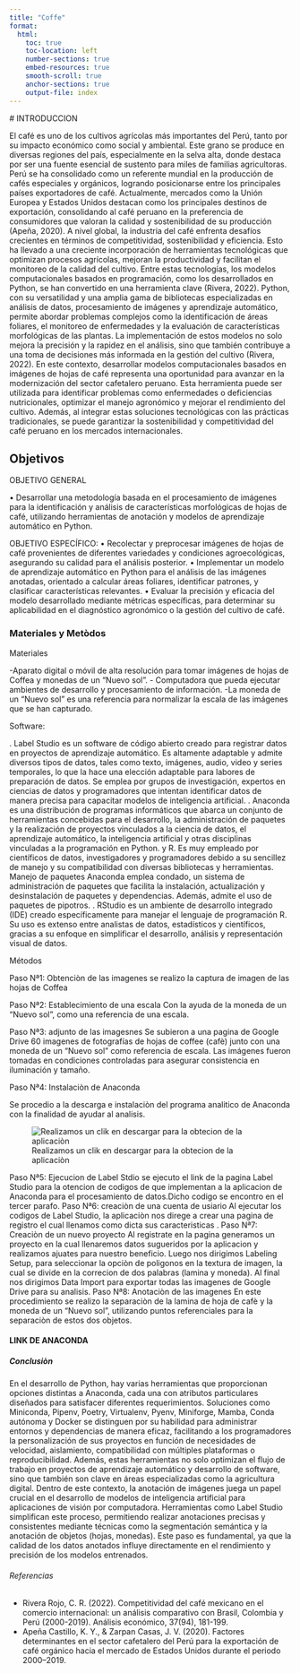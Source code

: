 ```yaml
---
title: "Coffe"
format:
  html:
    toc: true
    toc-location: left
    number-sections: true
    embed-resources: true
    smooth-scroll: true
    anchor-sections: true
    output-file: index
---
```




 # INTRODUCCION 

El café es uno de los cultivos agrícolas más importantes del Perú, tanto por su impacto económico como social y ambiental. Este grano se produce en diversas regiones del país, especialmente en la selva alta, donde destaca por ser una fuente esencial de sustento para miles de familias agricultoras. Perú se ha consolidado como un referente mundial en la producción de cafés especiales y orgánicos, logrando posicionarse entre los principales países exportadores de café. Actualmente, mercados como la Unión Europea y Estados Unidos destacan como los principales destinos de exportación, consolidando al café peruano en la preferencia de consumidores que valoran la calidad y sostenibilidad de su producción (Apeña, 2020).
A nivel global, la industria del café enfrenta desafíos crecientes en términos de competitividad, sostenibilidad y eficiencia. Esto ha llevado a una creciente incorporación de herramientas tecnológicas que optimizan procesos agrícolas, mejoran la productividad y facilitan el monitoreo de la calidad del cultivo. Entre estas tecnologías, los modelos computacionales basados en programación, como los desarrollados en Python, se han convertido en una herramienta clave (Rivera, 2022).
Python, con su versatilidad y una amplia gama de bibliotecas especializadas en análisis de datos, procesamiento de imágenes y aprendizaje automático, permite abordar problemas complejos como la identificación de áreas foliares, el monitoreo de enfermedades y la evaluación de características morfológicas de las plantas. La implementación de estos modelos no solo mejora la precisión y la rapidez en el análisis, sino que también contribuye a una toma de decisiones más informada en la gestión del cultivo (Rivera, 2022).
En este contexto, desarrollar modelos computacionales basados en imágenes de hojas de café representa una oportunidad para avanzar en la modernización del sector cafetalero peruano. Esta herramienta puede ser utilizada para identificar problemas como enfermedades o deficiencias nutricionales, optimizar el manejo agronómico y mejorar el rendimiento del cultivo. Además, al integrar estas soluciones tecnológicas con las prácticas tradicionales, se puede garantizar la sostenibilidad y competitividad del café peruano en los mercados internacionales.


## Objetivos 

  OBJETIVO GENERAL

•	Desarrollar una metodología basada en el procesamiento de imágenes para la identificación y análisis de características morfológicas de hojas de café, utilizando herramientas de anotación y modelos de aprendizaje automático en Python.


OBJETIVO ESPECÍFICO:
•	Recolectar y preprocesar imágenes de hojas de café provenientes de diferentes variedades y condiciones agroecológicas, asegurando su calidad para el análisis posterior.
•	Implementar un modelo de aprendizaje automático en Python para el análisis de las imágenes anotadas, orientado a calcular áreas foliares, identificar patrones, y clasificar características relevantes.
•	Evaluar la precisión y eficacia del modelo desarrollado mediante métricas específicas, para determinar su aplicabilidad en el diagnóstico agronómico o la gestión del cultivo de café.



### Materiales y Metòdos


Materiales 

-Aparato digital o móvil de alta resolución para tomar imágenes de hojas de Coffea y monedas de un "Nuevo sol".
- Computadora que pueda ejecutar ambientes de desarrollo y procesamiento de información.
-La moneda de un "Nuevo sol" es una referencia para normalizar la escala de las imágenes que se han capturado.


Software:

. Label Studio es un software de código abierto creado para registrar datos en   proyectos de aprendizaje automático. Es altamente adaptable y admite diversos tipos de datos, tales como texto, imágenes, audio, video y series temporales, lo que la hace una elección adaptable para labores de preparación de datos. Se emplea por grupos de investigación, expertos en ciencias de datos y programadores que intentan identificar datos de manera precisa para capacitar modelos de inteligencia artificial.
. Anaconda es una distribución de programas informáticos que abarca un conjunto de herramientas concebidas para el desarrollo, la administración de paquetes y la realización de proyectos vinculados a la ciencia de datos, el aprendizaje automático, la inteligencia artificial y otras disciplinas vinculadas a la programación en Python. y R. Es muy empleado por científicos de datos, investigadores y programadores debido a su sencillez de manejo y su compatibilidad con diversas bibliotecas y herramientas.
Manejo de paquetes
Anaconda emplea condado, un sistema de administración de paquetes que facilita la instalación, actualización y desinstalación de paquetes y dependencias. Además, admite el uso de paquetes de pipotros.
. RStudio es un ambiente de desarrollo integrado (IDE) creado específicamente para manejar el lenguaje de programación R. Su uso es extenso entre analistas de datos, estadísticos y científicos, gracias a su enfoque en simplificar el desarrollo, análisis y representación visual de datos.

Métodos 

Paso Nª1: Obtenciòn de las imagenes
se realizo la captura de imagen de las hojas de Coffea 

Paso Nª2: Establecimiento de una escala 
Con la ayuda de la moneda de un "Nuevo sol", como una referencia de una escala.

Paso Nª3: adjunto de las imagesnes
Se subieron a una pagina de Google Drive 60 imagenes de fotografías de hojas de coffee (cafè) junto con una moneda de un “Nuevo sol” como referencia de escala. Las imágenes fueron tomadas en condiciones controladas para asegurar consistencia en iluminación y tamaño.

Paso Nª4: Instalaciòn de Anaconda 

Se procedio a la descarga e instalaciòn del programa analitico de Anaconda con la finalidad de ayudar al analisis.

![Realizamos un clik en descargar para la obtecion de la aplicaciòn](C:\Users\geysl\Documents\Cafè\1.jpg)

Paso Nª5: Ejecucion de Label Stdio
se ejecuto el link de la pagina Label Studio para la otencion de codigos de que implementan a la aplicacion de Anaconda para el procesamiento de datos.Dicho codigo se encontro en el tercer parafo.
Paso Nª6: creaciòn de una cuenta de usiario 
Al ejecutar los codigos de Label Studio, la aplicaciòn nos direge a crear una pagina de registro el cual llenamos como dicta sus caracteristicas .
Paso Nª7: Creaciòn de un nuevo proyecto 
Al registrate en la pagina generamos un proyecto en la cual llenaremos datos sugueridos por la aplicacion y realizamos ajuates para nuestro beneficio. Luego nos dirigimos Labeling Setup, para seleccionar la opciòn de poligonos en la textura de imagen, la cual se divide en la correcion de dos palabras (lamina y moneda). Al final nos dirigimos Data Import para exportar todas las imagenes de Google Drive para su analisis.
Paso Nª8: Anotaciòn de las imagenes
En este procedimiento se realizo la separaciòn de la lamina de hoja de cafè y la moneda de un "Nuevo sol", utilizando puntos referenciales para la separaciòn de estos dos objetos.

#### LINK DE ANACONDA 

##### Conclusiòn

En el desarrollo de Python, hay varias herramientas que proporcionan opciones distintas a Anaconda, cada una con atributos particulares diseñados para satisfacer diferentes requerimientos. Soluciones como Miniconda, Pipenv, Poetry, Virtualenv, Pyenv, Miniforge, Mamba, Conda autónoma y Docker se distinguen por su habilidad para administrar entornos y dependencias de manera eficaz, facilitando a los programadores la personalización de sus proyectos en función de necesidades de velocidad, aislamiento, compatibilidad con múltiples plataformas o reproducibilidad.
Además, estas herramientas no solo optimizan el flujo de trabajo en proyectos de aprendizaje automático y desarrollo de software, sino que también son clave en áreas especializadas como la agricultura digital. Dentro de este contexto, la anotación de imágenes juega un papel crucial en el desarrollo de modelos de inteligencia artificial para aplicaciones de visión por computadora. Herramientas como Label Studio simplifican este proceso, permitiendo realizar anotaciones precisas y consistentes mediante técnicas como la segmentación semántica y la anotación de objetos (hojas, monedas). Este paso es fundamental, ya que la calidad de los datos anotados influye directamente en el rendimiento y precisión de los modelos entrenados.


###### Referencias 
- Rivera Rojo, C. R. (2022). Competitividad del café mexicano en el comercio internacional: un análisis comparativo con Brasil, Colombia y Perú (2000-2019). Análisis económico, 37(94), 181-199.
- Apeña Castillo, K. Y., & Zarpan Casas, J. V. (2020). Factores determinantes en el sector cafetalero del Perú para la exportación de café orgánico hacia el mercado de Estados Unidos durante el periodo 2000–2019.


